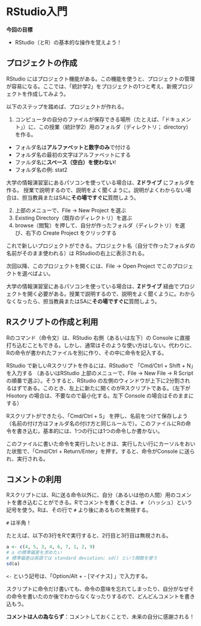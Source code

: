 # RStudio入門

**今回の目標**

-   RStudio（とR）の基本的な操作を覚えよう！

## プロジェクトの作成

RStudio にはプロジェクト機能がある。この機能を使うと、プロジェクトの管理が容易になる。ここでは、「統計学2」をプロジェクトの1つと考え、新規プロジェクトを作成してみよう。

以下のステップを踏めば、プロジェクトが作れる。

1.  コンピュータの自分のファイルが保存できる場所（たとえば、「ドキュメント」）に、この授業（統計学2）用のフォルダ（ディレクトリ； directory）を作る。

-   フォルダ名は**アルファベットと数字のみ**で付ける
-   フォルダ名の最初の文字はアルファベットにする
-   ファルダ名に**スペース（空白）を使わない**!
-   フォルダ名の例: stat2

::: callout-important
大学の情報演習室にあるパソコンを使っている場合は、**Zドライブ** にフォルダを作る。 授業で説明するので、説明をよく聞くように。説明がよくわからない場合は、担当教員またはSAに**その場ですぐに**質問しよう。
:::

2.  上部のメニューで、File -\> New Project を選ぶ
3.  Existing Directory（既存のディレクトリ）を選ぶ
4.  browse（閲覧）を押して、自分が作ったフォルダ（ディレクトリ）を選び、右下の Create Project をクリックする

これで新しいプロジェクトができる。プロジェクト名（自分で作ったフォルダの名前がそのまま使われる）は RStudioの右上に表示される。

次回以降、このプロジェクトを開くには、File -\> Open Project でこのプロジェクトを選べばよい。

::: callout-important
大学の情報演習室にあるパソコンを使っている場合は、**Zドライブ** 経由でプロジェクトを開く必要がある。授業で説明するので、説明をよく聞くように。わからなくなったら、担当教員またはSAに**その場ですぐに**質問しよう。
:::

## Rスクリプトの作成と利用

Rのコマンド（命令文）は、RStudio 右側（あるいは左下）の Console に直接打ち込むこともできる。しかし、通常はそのような使い方はしない。代わりに、Rの命令が書かれたファイルを別に作り、その中に命令を記入する。

RStudio で新しいRスクリプトを作るには、RStudioで 「Cmd/Ctrl + Shift + N」を入力する （あるいはRStudio 上部のメニューで、File -\> New File -\> R Script の順番で選ぶ）。そうすると、RStudio の左側のウィンドウが上下に2分割されるはずである。このとき、左上に新たに開くのがRスクリプトである。（左下が Hisotory の場合は、不要なので最小化する。左下 Console の場合はそのままにする）

Rスクリプトができたら、「Cmd/Ctrl + S」 を押し、名前をつけて保存しよう（名前の付け方はフォルダ名の付け方と同じルールで）。このファイルにRの命令を書き込む。基本的には、1つの行には1つの命令しか書かない。

このファイルに書いた命令を実行したいときは、実行したい行にカーソルをおいた状態で、「Cmd/Ctrl + Return/Enter」を押す。すると、命令がConsole に送られ、実行される。

## コメントの利用

Rスクリプトには、Rに送る命令以外に、自分（あるいは他の人間）用のコメントを書き込むことができる。Rでコメントを書くときは、`#` （ハッシュ）という記号を使う。Rは、その行で `#` より後にあるものを無視する。

::: callout-warning
`#` は半角！
:::

たとえば、以下の3行をRで実行すると、2行目と3行目は無視される。

```r
a <- c(4, 5, 3, 4, 6, 7, 1, 2, 9)
# a の標準偏差を求めたい
# 標準偏差は英語では standard deviation; sd() という関数を使う
sd(a)
```

::: callout-tip
`<-` という記号は、「Option/Alt + - \[マイナス\] 」で入力する。
:::

スクリプトに命令だけ書いても、命令の意味を忘れてしまったり、自分がなぜその命令を書いたのか後でわからなくなったりするので、どんどんコメントを書き込もう。

::: callout-important
**コメントは人の為ならず**：コメントしておくことで、未来の自分に感謝される！
:::
